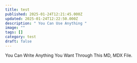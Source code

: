 ---
title: test
published: 2025-01-24T12:21:45.000Z
updated: 2025-01-24T12:22:50.000Z
description: " You Can Use Anything "
image: ""
tags: []
category: test
draft: false
---

You Can Write Anything You Want Through This MD, MDX File.